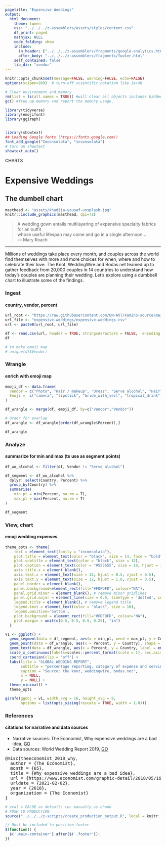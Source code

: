 ```yaml
---
pagetitle: "Expensive Weddings"
output:
  html_document:
    theme: lumen
    css: "../../../z-assemblers/assets/styles/content.css"
    df_print: paged
    mathjax: NULL
    code_folding: show
    include:
      in_header: ["../../../z-assemblers/fragments/google-analytics.html", "../../../z-assemblers/fragments/header.html"]
      after_body: "../../../z-assemblers/fragments/footer.html"
    self_contained: false
    lib_dir: "vendor"
---
```


```r

knitr::opts_chunk$set(message=FALSE, warning=FALSE, echo=FALSE)
options(scipen=999)  # turn-off scientific notation like 1e+48

# Clear environment and memory
rm(list = ls(all.names = TRUE)) #will clear all objects includes hidden objects.
gc() #free up memory and report the memory usage.

library(tidyverse)
library(emojifont)
library(ggiraph)


library(showtext)
## Loading Google fonts (https://fonts.google.com/)
font_add_google("Inconsolata", "inconsolata")
# turn on showtext
showtext_auto()

```

<div class="activity">
CHARTS
</div>

# Expensive Weddings
## The dumbell chart

```r

masthead <- "assets/khadija-yousaf-unsplash.jpg"
knitr::include_graphics(masthead, dpi=72)

```

> A wedding gown entails multilayering of expensive specialty fabrics for an outfit\
  whose useful lifespan may come and go in a single afternoon...\
--- Mary Roach\

***

Millions of weddings take place every month, and couples across the world find themselves with more and more choices for when, where and how to celebrate their love. The Knot, WeddingWire and Bodas.net teamed up to gather feedback from 20,000 couples in 14 countries to understand how today’s couples are planning their wedding.  Let's explore using a dumbbell chart to illustrate some of the findings.

### Ingest
#### country, vendor, percent


```r

url_root <- "https://raw.githubusercontent.com/UN-AVT/kamino-source/main/sources/0-shared/data/"
url_file <- "expensive-weddings/expensive-weddings.csv"
url <- paste0(url_root, url_file)

df <- read.csv(url, header = TRUE, stringsAsFactors = FALSE,  encoding = "UTF-8")
df

# to make emoji map
# unique(df$Vendor)

```

### Wrangle
#### enrich with emoji map

```r

emoji_df <- data.frame(
  Vendor = c("Photo", "Hair / makeup", "Dress", "Serve alcohol", "Hair", "Music", "Suits", "Décor", "Caterer", "Rings", "Cake", "Invites", "Flowers", "Makeup"), 
  Emoji =  c("camera", "lipstick", "bride_with_veil", "tropical_drink", "haircut_woman", "musical_note", "man_in_tuxedo", "confetti_ball", "fork_and_knife", "ring", "cake", "envelope", "rose", "lipstick")
)

df_wrangle <- merge(df, emoji_df, by=c("Vendor","Vendor"))

# Order for overlap
df_wrangle <- df_wrangle[order(df_wrangle$Percent),]

df_wrangle

```


### Analyze
#### summarize for min and max (to use as segment points)


```r

df_wo_alcohol <- filter(df, Vendor != "Serve alcohol")

df_segment <- df_wo_alcohol %>%
  dplyr::select(Country, Percent) %>%
  group_by(Country) %>%
  summarise(
    min_pt = min(Percent, na.rm = T),
    max_pt = max(Percent, na.rm = T)
)

df_segment

```


### View, chart
#### emoji wedding expenses


```r

theme_opts <- theme(
    text = element_text(family = "inconsolata"), 
    plot.title = element_text(color = "black", size = 14, face = "bold"),
    plot.subtitle = element_text(color = "black", size = 12),
    plot.caption = element_text(color = "#555555", size = 10, hjust = 1.0, vjust = 1.0),
    axis.title.x = element_blank(),
    axis.text.x = element_text(size = 12, hjust = 0.5, vjust = 0.5),
    axis.text.y = element_text(size = 12, hjust = 1.0, vjust = 0.5),
    panel.border = element_blank(),
    panel.background=element_rect(fill="#FDFDFD", colour="NA"),
    panel.grid.minor = element_blank(), # remove minor gridlines
    panel.grid.major = element_line(size = 0.5, linetype = 'dotted', colour = "#999999"),
    legend.title = element_blank(), # remove legend title
    legend.text = element_text(color = "black", size = 10),
    legend.position='bottom',
    plot.background = element_rect(fill="#FDFDFD", colour="NA"),
    plot.margin = unit(c(0.5, 0.5, 0.5, 0.25), "in")
  )

v1 <- ggplot() +  
  geom_segment(data = df_segment, aes(x = min_pt, xend = max_pt, y = Country, yend = Country), lineend = "butt", linejoin = "round", size=1.0, color="#F44336" ) +
  geom_point(data = df_wrangle, aes(x = Percent, y = Country), shape = 21, size = 16, color="black", fill="white", alpha = 0.9 ) +
  geom_text(data = df_wrangle, aes(x = Percent, y = Country, label = emoji(Emoji)), size = 9, vjust = 0.25, family="EmojiOne") +
  scale_x_continuous(labels=scales::percent_format(scale = 1), sec.axis = dup_axis()) +
  coord_cartesian(clip = "off") +
  labs(title = "GLOBAL WEDDING REPORT",
       subtitle = "percentage reporting, category of expense and serving alcohol",
       caption = "Source: the knot, weddingwire, bodas.net",
       x = NULL,
       y = NULL) +
  theme_minimal() + 
  theme_opts  

girafe(ggobj = v1, width_svg = 16, height_svg = 9,
       options = list(opts_sizing(rescale = TRUE, width = 1.0)))

```


### References
#### citations for narrative and data sources

* Narrative sources: The Economist, Why expensive weddings are a bad idea, [GO](https://www.economist.com/graphic-detail/2018/05/19/why-expensive-weddings-are-a-bad-idea){target="_blank"}
* Data sources: World Wedding Report 2019, [GO](https://cdn1.weddingwire.com/assets/docs/GlobalWeddingReport/TKWW_Global_Wedding_Report_2019_us_F4.pdf){target="_blank"}

<pre>
@misc{theeconomist_2018_why,
  author = {The Economist},
  month = {05},
  title = {Why expensive weddings are a bad idea},
  url = {https://www.economist.com/graphic-detail/2018/05/19/why-expensive-weddings-are-a-bad-idea},
  urldate = {2021-02-02},
  year = {2018},
  organization = {The Economist}
}
</pre>

```r

# eval = FALSE as default; run manually as chunk
# PUSH TO PRODUCTION
source("../../../z-scripts/create_production_output.R", local = knitr::knit_global())

```


```js

// Must be included to position footer
$(function() {
  $('.main-container').after($('.footer'));
})

```

